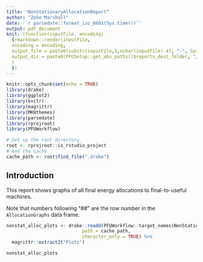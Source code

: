 ```yaml
---
title: "NonStationaryAllocationReport"
author: "Zeke Marshall"
date: '`r parsedate::format_iso_8601(Sys.time())`'
output: pdf_document
knit: (function(inputFile, encoding) 
  {rmarkdown::render(inputFile, 
  encoding = encoding,
  output_file = paste0(substr(inputFile,1,nchar(inputFile)-4), "-", Sys.Date(),'.pdf'),
  output_dir = paste0(PFUSetup::get_abs_paths()$reports_dest_folder, "/Final-to-Useful Allocation Reports/",      Sys.Date(), sep = "")
  ) 
  })
---
```


```r
knitr::opts_chunk$set(echo = TRUE)
library(drake)
library(ggplot2)
library(knitr)
library(magrittr)
library(MKHthemes)
library(parsedate)
library(rprojroot)
library(PFUWorkflow)

# Set up the root directory
root <- rprojroot::is_rstudio_project
# And the cache
cache_path <- root$find_file(".drake")
```

## Introduction

This report shows graphs of all final energy allocations to final-to-useful machines.

Note that numbers following "##" are the row number in the `AllocationGraphs` data frame.


```r
nonstat_alloc_plots <- drake::readd(PFUWorkflow::target_names$NonStationaryAllocationGraphs,
                            path = cache_path, 
                            character_only = TRUE) %>% 
  magrittr::extract2("Plots")
```


```r
nonstat_alloc_plots 

```




